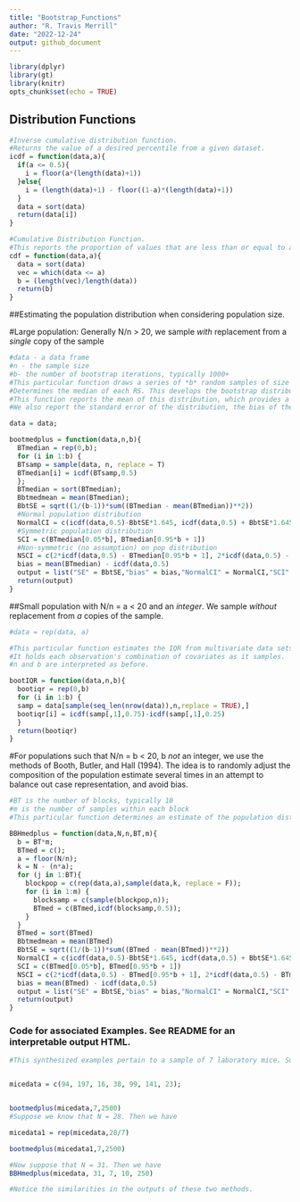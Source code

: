 ```yaml
---
title: "Bootstrap_Functions"
author: "R. Travis Merrill"
date: "2022-12-24"
output: github_document
---
```


```r
library(dplyr)
library(gt)
library(knitr)
opts_chunk$set(echo = TRUE)
```

## Distribution Functions 

```r
#Inverse cumulative distribution function.
#Returns the value of a desired percentile from a given dataset. 
icdf = function(data,a){
  if(a <= 0.5){
    i = floor(a*(length(data)+1))
  }else{
    i = (length(data)+1) - floor((1-a)*(length(data)+1))
  }
  data = sort(data)
  return(data[i])
}
```

```r
#Cumulative Distribution Function.
#This reports the proportion of values that are less than or equal to a given value.
cdf = function(data,a){
  data = sort(data)
  vec = which(data <= a)
  b = (length(vec)/length(data))
  return(b)
}
```

##Estimating the population distribution when considering population size. 
<br>

#Large population: Generally N/n > 20, we sample *with* replacement from a *single* copy of the sample
```r

#data - a data frame
#n - the sample size 
#b- the number of bootstrap iterations, typically 1000+
#This particular function draws a series of *b* random samples of size *n* from the original sample data and
#Determines the median of each RS. This develops the bootstrap distribution of the population median.
#This function reports the mean of this distribution, which provides a statistically sound estimate of the unknown population median. 
#We also report the standard error of the distribution, the bias of the estimator, and Normal, Symetrric, and Non-Symetric confidence intervals of the estimate. 

data = data;

bootmedplus = function(data,n,b){
  BTmedian = rep(0,b);
  for (i in 1:b) {
  BTsamp = sample(data, n, replace = T)
  BTmedian[i] = icdf(BTsamp,0.5)
  };
  BTmedian = sort(BTmedian);
  Bbtmedmean = mean(BTmedian);
  BbtSE = sqrt((1/(b-1))*sum((BTmedian - mean(BTmedian))**2))
  #Normal population distribution
  NormalCI = c(icdf(data,0.5)-BbtSE*1.645, icdf(data,0.5) + BbtSE*1.645)
  #Symmetric population distribution 
  SCI = c(BTmedian[0.05*b], BTmedian[0.95*b + 1])
  #Non-symmetric (no assumption) on pop distribution 
  NSCI = c(2*icdf(data,0.5) - BTmedian[0.95*b + 1], 2*icdf(data,0.5) - BTmedian[0.05*b])
  bias = mean(BTmedian) - icdf(data,0.5)
  output = list("SE" = BbtSE,"bias" = bias,"NormalCI" = NormalCI,"SCI" = SCI,"NSCI" = NSCI)
  return(output)
}
```

##Small population with N/n = a < 20 and an *integer*. We sample *without* replacement from *a* copies of the sample. 
```r

#data = rep(data, a)

#This particular function estimates the IQR from multivariate data sets.
#It holds each observation's combination of covariates as it samples. 
#n and b are interpreted as before.

bootIQR = function(data,n,b){
  bootiqr = rep(0,b)
  for (i in 1:b) {
  samp = data[sample(seq_len(nrow(data)),n,replace = TRUE),]
  bootiqr[i] = icdf(samp[,1],0.75)-icdf(samp[,1],0.25)
  }
  return(bootiqr)
}

```

#For populations such that N/n = b < 20, b *not* an integer, we use the methods of Booth, Butler, and Hall (1994). The idea is to randomly adjust the composition of the population estimate several times in an attempt to balance out case representation, and avoid bias. 

```r
#BT is the number of blocks, typically 10
#m is the number of samples within each block 
#This particular function determines an estimate of the population distribution of medians, and returns variase statistics and confidence intervals. 

BBHmedplus = function(data,N,n,BT,m){
  b = BT*m;
  BTmed = c();
  a = floor(N/n);
  k = N - (n*a);
  for (j in 1:BT){
    blockpop = c(rep(data,a),sample(data,k, replace = F));
    for (i in 1:m) {
      blocksamp = c(sample(blockpop,n));
      BTmed = c(BTmed,icdf(blocksamp,0.5));
    }
  }
  BTmed = sort(BTmed)
  Bbtmedmean = mean(BTmed)
  BbtSE = sqrt((1/(b-1))*sum((BTmed - mean(BTmed))**2))
  NormalCI = c(icdf(data,0.5)-BbtSE*1.645, icdf(data,0.5) + BbtSE*1.645)
  SCI = c(BTmed[0.05*b], BTmed[0.95*b + 1])
  NSCI = c(2*icdf(data,0.5) - BTmed[0.95*b + 1], 2*icdf(data,0.5) - BTmed[0.05*b])
  bias = mean(BTmed) - icdf(data,0.5)
  output = list("SE" = BbtSE,"bias" = bias,"NormalCI" = NormalCI,"SCI" = SCI,"NSCI" = NSCI)
  return(output)
}

```


### Code for associated Examples. See README for an interpretable output HTML. 

```r
#This synthesized examples pertain to a sample of 7 laboratory mice. Suppose these scores pertain to the post surgery survival time, in days, of mice after given pre-surgical treatment.


micedata = c(94, 197, 16, 38, 99, 141, 23);


bootmedplus(micedata,7,2500)
#Suppose we know that N = 28. Then we have 

micedata1 = rep(micedata,28/7)

bootmedplus(micedata1,7,2500)

#Now suppose that N = 31. Then we have 
BBHmedplus(micedata, 31, 7, 10, 250)

#Notice the similarities in the outputs of these two methods. 
```

